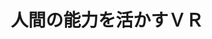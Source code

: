 ﻿---
title: "人間の能力を活かすＶＲ"
category: "その他"
vol: 70
interviewee: "高橋 秀智"
url: "https://www.teu.ac.jp/grad/lab/es/index2.html?id=12"
tags: ["環境","人間","コンピュータ","橋","製品"]
pdf: "70-4-takahashi.pdf"
career: ""
pdfurl: "70-4-takahashi/70-4-takahashi.pdf"
preface: "コンピュータ技術が発達した現代においても、人間の高度な判断力や発想力はコンピュータに真似できるようなものではない。そこで、人間の代わりとしてコンピュータに仕事をさせる技術ばかりでなく、人間の能力を引き出す環境をコンピュータで作るような技術も重要になってくる。高橋研究室では、人間の能力を活用した製品開発の効率化を目的として、バーチャルリアリティと呼ばれる技術について高橋先生と田中先生の二人で研究を行っている。それでは、先生らが現在行っている研究について紹介していこう。"
---
